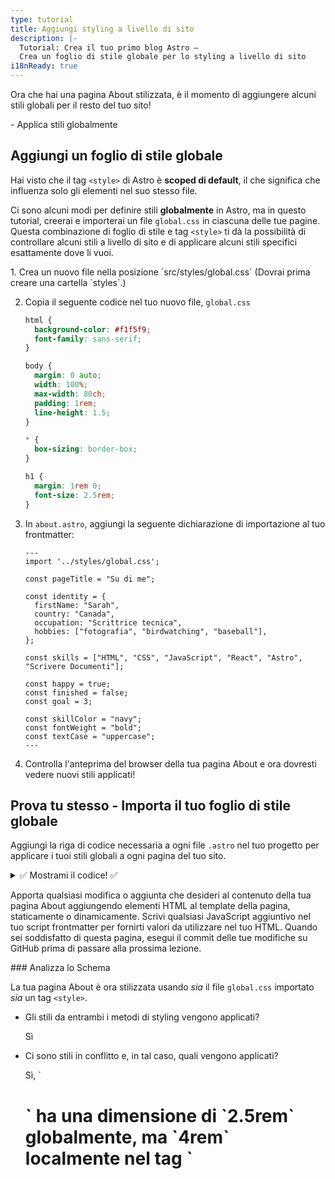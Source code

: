 ```yaml
---
type: tutorial
title: Aggiungi styling a livello di sito
description: |-
  Tutorial: Crea il tuo primo blog Astro —
  Crea un foglio di stile globale per lo styling a livello di sito
i18nReady: true
---
```


Ora che hai una pagina About stilizzata, è il momento di aggiungere alcuni stili globali per il resto del tuo sito!

<PreCheck>
  - Applica stili globalmente
</PreCheck>

## Aggiungi un foglio di stile globale

Hai visto che il tag `<style>` di Astro è **scoped di default**, il che significa che influenza solo gli elementi nel suo stesso file.

Ci sono alcuni modi per definire stili **globalmente** in Astro, ma in questo tutorial, creerai e importerai un file `global.css` in ciascuna delle tue pagine. Questa combinazione di foglio di stile e tag `<style>` ti dà la possibilità di controllare alcuni stili a livello di sito e di applicare alcuni stili specifici esattamente dove li vuoi.

<Steps>
1. Crea un nuovo file nella posizione `src/styles/global.css` (Dovrai prima creare una cartella `styles`.)

2. Copia il seguente codice nel tuo nuovo file, `global.css`

    ```css title="src/styles/global.css"
    html {
      background-color: #f1f5f9;
      font-family: sans-serif;
    }

    body {
      margin: 0 auto;
      width: 100%;
      max-width: 80ch;
      padding: 1rem;
      line-height: 1.5;
    }

    * {
      box-sizing: border-box;
    }

    h1 {
      margin: 1rem 0;
      font-size: 2.5rem;
    }
    ```

3. In `about.astro`, aggiungi la seguente dichiarazione di importazione al tuo frontmatter:

    ```astro title="src/pages/about.astro" ins={2}
    ---
    import '../styles/global.css';

    const pageTitle = "Su di me";

    const identity = {
      firstName: "Sarah",
      country: "Canada",
      occupation: "Scrittrice tecnica",
      hobbies: ["fotografia", "birdwatching", "baseball"],
    };

    const skills = ["HTML", "CSS", "JavaScript", "React", "Astro", "Scrivere Documenti"];

    const happy = true;
    const finished = false;
    const goal = 3;

    const skillColor = "navy";
    const fontWeight = "bold";
    const textCase = "uppercase";
    ---
    ```

4. Controlla l'anteprima del browser della tua pagina About e ora dovresti vedere nuovi stili applicati!
</Steps>

<Box icon="puzzle-piece">

## Prova tu stesso - Importa il tuo foglio di stile globale

Aggiungi la riga di codice necessaria a ogni file `.astro` nel tuo progetto per applicare i tuoi stili globali a ogni pagina del tuo sito.

<details>
<summary>✅ Mostrami il codice! ✅</summary>

Aggiungi la seguente dichiarazione di importazione agli altri due file di pagina: `src/pages/index.astro` e `src/pages/blog.astro`

```astro title="src/pages/index.astro" ins={2}
---
import '../styles/global.css';
---
```
</details>
</Box>

Apporta qualsiasi modifica o aggiunta che desideri al contenuto della tua pagina About aggiungendo elementi HTML al template della pagina, staticamente o dinamicamente. Scrivi qualsiasi JavaScript aggiuntivo nel tuo script frontmatter per fornirti valori da utilizzare nel tuo HTML. Quando sei soddisfatto di questa pagina, esegui il commit delle tue modifiche su GitHub prima di passare alla prossima lezione.

<Box icon="question-mark">
### Analizza lo Schema

La tua pagina About è ora stilizzata usando *sia* il file `global.css` importato *sia* un tag `<style>`.

- Gli stili da entrambi i metodi di styling vengono applicati?

    <p>
      <Spoiler>Sì</Spoiler>
    </p>

- Ci sono stili in conflitto e, in tal caso, quali vengono applicati?

    <p>
      <Spoiler>Sì, `<h1>` ha una dimensione di `2.5rem` globalmente, ma `4rem` localmente nel tag `<style>`. La regola locale `4rem` viene applicata sulla pagina About.</Spoiler>
    </p>

- Descrivi come funzionano insieme `global.css` e `<style>`.

    <p>
      <Spoiler>Quando stili in conflitto sono definiti sia globalmente che nel tag `<style>` locale di una pagina, gli stili locali dovrebbero sovrascrivere qualsiasi stile globale. (Ma, ci possono essere altri fattori coinvolti, quindi controlla sempre visivamente il tuo sito per assicurarti che i tuoi stili siano applicati correttamente!)</Spoiler>
    </p>

- Come sceglieresti se dichiarare uno stile in un file `global.css` o in un tag `<style>`?

    <p>
      <Spoiler>Se vuoi che uno stile venga applicato a livello di sito, sceglieresti di usare un file `global.css`. Tuttavia, se vuoi che gli stili si applichino solo al contenuto HTML in un singolo file `.astro` e non influenzino altri elementi sul tuo sito, sceglieresti un tag `<style>`.</Spoiler>
    </p>
    
</Box>



<Box icon="check-list">
## Checklist

<Checklist>
- [ ] Posso aggiungere stili CSS globali importando un file `.css`.
</Checklist>
</Box>

### Risorse
- [Sintassi Astro vs JSX - confronto](/it/reference/astro-syntax/#differences-between-astro-and-jsx)

- [Tag `<style>` di Astro](/it/guides/styling/#styling-in-astro)

- [Variabili CSS in Astro](/it/guides/styling/#css-variables)



